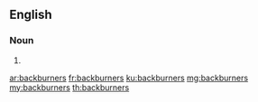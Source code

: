 {{also|back burners}}
==English==

===Noun===
{{head|en|noun plural form}}

# {{plural of|backburner|lang=en}}

[[ar:backburners]]
[[fr:backburners]]
[[ku:backburners]]
[[mg:backburners]]
[[my:backburners]]
[[th:backburners]]